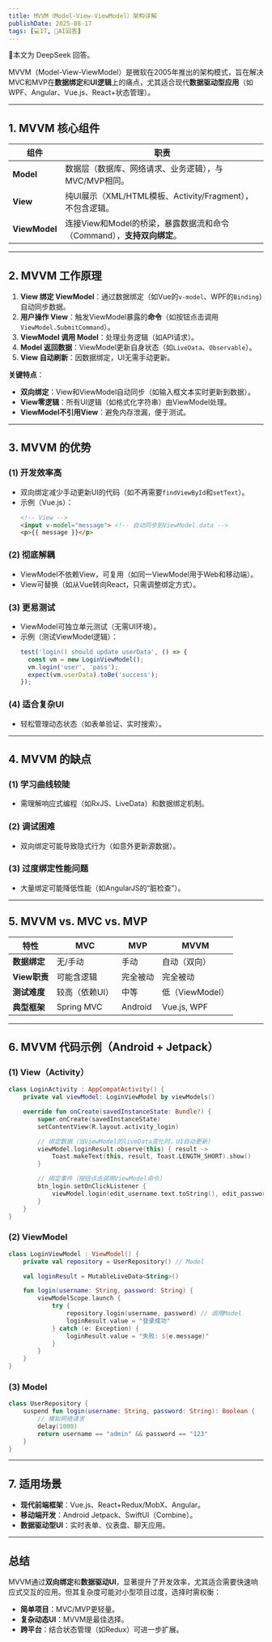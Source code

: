 ```yaml
---
title: MVVM（Model-View-ViewModel）架构详解
publishDate: 2025-08-17
tags: [💻IT, 🤖AI回答]
---
```



<Aside title="AI Note">🤖本文为 DeepSeek 回答。</Aside>

MVVM（Model-View-ViewModel）是微软在2005年推出的架构模式，旨在解决MVC和MVP在**数据绑定**和**UI逻辑**上的痛点，尤其适合现代**数据驱动型应用**（如WPF、Angular、Vue.js、React+状态管理）。

---

## **1. MVVM 核心组件**
| 组件            | 职责                                                                 |
|-----------------|----------------------------------------------------------------------|
| **Model**       | 数据层（数据库、网络请求、业务逻辑），与MVC/MVP相同。               |
| **View**        | 纯UI展示（XML/HTML模板、Activity/Fragment），不包含逻辑。            |
| **ViewModel**   | 连接View和Model的桥梁，暴露数据流和命令（Command），**支持双向绑定**。 |

---

## **2. MVVM 工作原理**
1. **View 绑定 ViewModel**：通过数据绑定（如Vue的`v-model`、WPF的`Binding`）自动同步数据。
2. **用户操作 View**：触发ViewModel暴露的**命令**（如按钮点击调用`ViewModel.SubmitCommand`）。
3. **ViewModel 调用 Model**：处理业务逻辑（如API请求）。
4. **Model 返回数据**：ViewModel更新自身状态（如`LiveData`、`Observable`）。
5. **View 自动刷新**：因数据绑定，UI无需手动更新。

**关键特点**：
- **双向绑定**：View和ViewModel自动同步（如输入框文本实时更新到数据）。
- **View零逻辑**：所有UI逻辑（如格式化字符串）由ViewModel处理。
- **ViewModel不引用View**：避免内存泄漏，便于测试。

---

## **3. MVVM 的优势**
### **(1) 开发效率高**
- 双向绑定减少手动更新UI的代码（如不再需要`findViewById`和`setText`）。
- 示例（Vue.js）：
  ```html
  <!-- View -->
  <input v-model="message"> <!-- 自动同步到ViewModel.data -->
  <p>{{ message }}</p>
  ```

### **(2) 彻底解耦**
- ViewModel不依赖View，可复用（如同一ViewModel用于Web和移动端）。
- View可替换（如从Vue转向React，只需调整绑定方式）。

### **(3) 更易测试**
- ViewModel可独立单元测试（无需UI环境）。
- 示例（测试ViewModel逻辑）：
  ```javascript
  test('login() should update userData', () => {
    const vm = new LoginViewModel();
    vm.login('user', 'pass');
    expect(vm.userData).toBe('success');
  });
  ```

### **(4) 适合复杂UI**
- 轻松管理动态状态（如表单验证、实时搜索）。

---

## **4. MVVM 的缺点**
### **(1) 学习曲线较陡**
- 需理解响应式编程（如RxJS、LiveData）和数据绑定机制。

### **(2) 调试困难**
- 双向绑定可能导致隐式行为（如意外更新源数据）。

### **(3) 过度绑定性能问题**
- 大量绑定可能降低性能（如AngularJS的“脏检查”）。

---

## **5. MVVM vs. MVC vs. MVP**
| 特性          | MVC               | MVP               | MVVM              |
|---------------|-------------------|-------------------|-------------------|
| **数据绑定**  | 无/手动           | 手动              | 自动（双向）      |
| **View职责**  | 可能含逻辑        | 完全被动          | 完全被动          |
| **测试难度**  | 较高（依赖UI）    | 中等              | 低（ViewModel）   |
| **典型框架**  | Spring MVC        | Android           | Vue.js, WPF       |

---

## **6. MVVM 代码示例（Android + Jetpack）**
### **(1) View（Activity）**
```kotlin
class LoginActivity : AppCompatActivity() {
    private val viewModel: LoginViewModel by viewModels()

    override fun onCreate(savedInstanceState: Bundle?) {
        super.onCreate(savedInstanceState)
        setContentView(R.layout.activity_login)

        // 绑定数据（当ViewModel的liveData变化时，UI自动更新）
        viewModel.loginResult.observe(this) { result ->
            Toast.makeText(this, result, Toast.LENGTH_SHORT).show()
        }

        // 绑定事件（按钮点击调用ViewModel命令）
        btn_login.setOnClickListener {
            viewModel.login(edit_username.text.toString(), edit_password.text.toString())
        }
    }
}
```

### **(2) ViewModel**
```kotlin
class LoginViewModel : ViewModel() {
    private val repository = UserRepository() // Model

    val loginResult = MutableLiveData<String>()

    fun login(username: String, password: String) {
        viewModelScope.launch {
            try {
                repository.login(username, password) // 调用Model
                loginResult.value = "登录成功"
            } catch (e: Exception) {
                loginResult.value = "失败: ${e.message}"
            }
        }
    }
}
```

### **(3) Model**
```kotlin
class UserRepository {
    suspend fun login(username: String, password: String): Boolean {
        // 模拟网络请求
        delay(1000)
        return username == "admin" && password == "123"
    }
}
```

---

## **7. 适用场景**
- **现代前端框架**：Vue.js、React+Redux/MobX、Angular。
- **移动端开发**：Android Jetpack、SwiftUI（Combine）。
- **数据驱动型UI**：实时表单、仪表盘、聊天应用。

---

## **总结**
MVVM通过**双向绑定**和**数据驱动UI**，显著提升了开发效率，尤其适合需要快速响应式交互的应用。但其复杂度可能对小型项目过度，选择时需权衡：
- **简单项目**：MVC/MVP更轻量。
- **复杂动态UI**：MVVM是最佳选择。
- **跨平台**：结合状态管理（如Redux）可进一步扩展。
